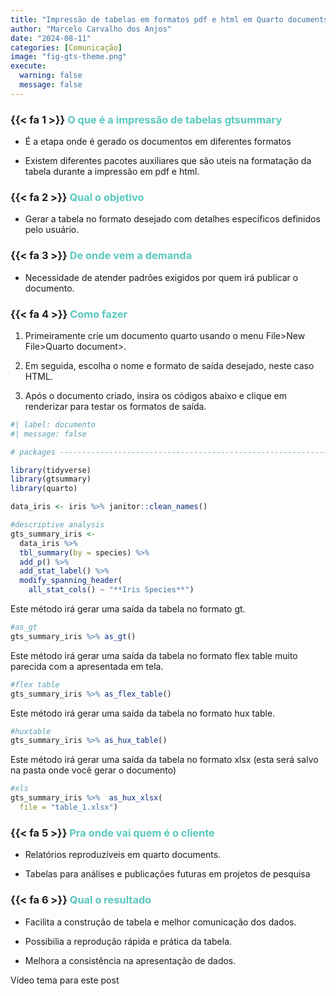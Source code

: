 ```yaml
---
title: "Impressão de tabelas em formatos pdf e html em Quarto documents"
author: "Marcelo Carvalho dos Anjos"
date: "2024-08-11"
categories: [Comunicação]
image: "fig-gts-theme.png"
execute: 
  warning: false
  message: false
---
```


### {{< fa 1 >}} [**O que é a impressão de tabelas gtsummary**]{style="color: #5AC8BE ;"}

-   É a etapa onde é gerado os documentos em diferentes formatos

-   Existem diferentes pacotes auxiliares que são uteis na formatação da tabela durante a impressão em pdf e html.

### {{< fa 2 >}} [**Qual o objetivo**]{style="color: #5AC8BE ;"}

-   Gerar a tabela no formato desejado com detalhes específicos definidos pelo usuário.

### {{< fa 3 >}} [**De onde vem a demanda**]{style="color: #5AC8BE ;"}

-   Necessidade de atender padrões exigidos por quem irá publicar o documento.

### {{< fa 4 >}} [**Como fazer**]{style="color: #5AC8BE ;"}

1. Primeiramente crie um documento quarto usando o menu File>New File>Quarto document>.

2. Em seguida, escolha o nome e formato de saída desejado, neste caso HTML.

3. Após o documento criado, insira os códigos abaixo e clique em renderizar para testar os formatos de saída.

```r
#| label: documento
#| message: false

# packages ----------------------------------------------------------------

library(tidyverse)
library(gtsummary)
library(quarto)

data_iris <- iris %>% janitor::clean_names()

#descriptive analysis
gts_summary_iris <- 
  data_iris %>% 
  tbl_summary(by = species) %>% 
  add_p() %>% 
  add_stat_label() %>% 
  modify_spanning_header(
    all_stat_cols() ~ "**Iris Species**")

```

Este método irá gerar uma saída da tabela no formato gt.

```r
#as_gt 
gts_summary_iris %>% as_gt()

```

Este método irá gerar uma saída da tabela no formato flex table muito parecida com a apresentada em tela.

```r
#flex table
gts_summary_iris %>% as_flex_table()

```

Este método irá gerar uma saída da tabela no formato hux table.

```r
#huxtable
gts_summary_iris %>% as_hux_table()

```

Este método irá gerar uma saída da tabela no formato xlsx (esta será salvo na pasta onde você gerar o documento)

```r
#xls
gts_summary_iris %>%  as_hux_xlsx(
  file = "table_1.xlsx")

```

### {{< fa 5 >}} [**Pra onde vai quem é o cliente**]{style="color: #5AC8BE ;"}

-   Relatórios reproduzíveis em quarto documents.

-   Tabelas para análises e publicações futuras em projetos de pesquisa

### {{< fa 6 >}} [**Qual o resultado**]{style="color: #5AC8BE ;"}

-   Facilita a construção de tabela e melhor comunicação dos dados.

-   Possibilia a reprodução rápida e prática da tabela.

-   Melhora a consistência na apresentação de dados.

Vídeo tema para este post
